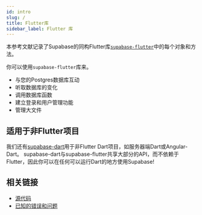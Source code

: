 ```yaml
---
id: intro
slug: /
title: Flutter库
sidebar_label: Flutter 库
---
```



本参考文献记录了Supabase的同构Flutter库[`supabase-flutter`](https://pub.dev/packages/supabase_flutter)中的每个对象和方法。

你可以使用`supabase-flutter`库来。

- 与您的Postgres数据库互动
- 听取数据库的变化
- 调用数据库函数
- 建立登录和用户管理功能
- 管理大文件


## 适用于非Flutter项目

我们还有[supabase-dart](https://github.com/supabase-community/supabase-dart)用于非Flutter Dart项目，如服务器端Dart或Angular-Dart。
supabase-dart与supabase-flutter共享大部分的API，而不依赖于Flutter，因此你可以在任何可以运行Dart的地方使用Supabase!

## 相关链接

- [源代码](https://github.com/supabase/supabase-flutter)
- [已知的错误和问题](https://github.com/supabase/supabase-flutter/issues)
